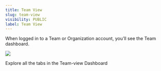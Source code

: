 ```yaml
---
title: Team View
slug: team-view
visibility: PUBLIC
label: Team View
---
```

When logged in to a Team or Organization account, you’ll see the Team dashboard.

![](https://files.readme.io/fb93b0d-Team-view-header.png)

Explore all the tabs in the Team-view Dashboard
